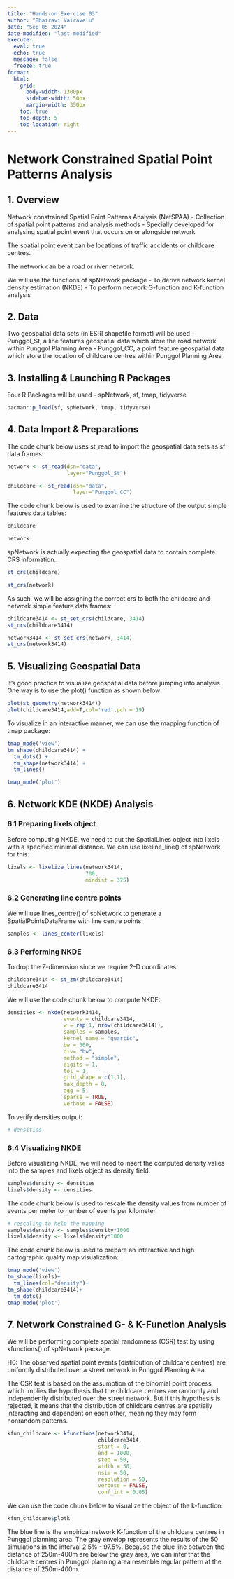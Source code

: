```yaml
---
title: "Hands-on Exercise 03"
author: "Bhairavi Vairavelu"
date: "Sep 05 2024"
date-modified: "last-modified"
execute:
  eval: true
  echo: true
  message: false
  freeze: true
format:
  html:
    grid:
      body-width: 1300px
      sidebar-width: 50px
      margin-width: 350px
    toc: true
    toc-depth: 5
    toc-location: right
---
```


# Network Constrained Spatial Point Patterns Analysis

## 1. Overview

Network constrained Spatial Point Patterns Analysis (NetSPAA) - Collection of spatial point patterns and analysis methods - Specially developed for analysing spatial point event that occurs on or alongside network

The spatial point event can be locations of traffic accidents or childcare centres.

The network can be a road or river network.

We will use the functions of spNetwork package - To derive network kernel density estimation (NKDE) - To perform network G-function and K-function analysis

## 2. Data

Two geospatial data sets (in ESRI shapefile format) will be used - Punggol_St, a line features geospatial data which store the road network within Punggol Planning Area - Punggol_CC, a point feature geospatial data which store the location of childcare centres within Punggol Planning Area

## 3. Installing & Launching R Packages

Four R Packages will be used - spNetwork, sf, tmap, tidyverse

```r
pacman::p_load(sf, spNetwork, tmap, tidyverse)
```

## 4. Data Import & Preparations

The code chunk below uses st_read to import the geospatial data sets as sf data frames:

```r
network <- st_read(dsn="data", 
                   layer="Punggol_St")
```

```r
childcare <- st_read(dsn="data",
                     layer="Punggol_CC")
```

The code chunk below is used to examine the structure of the output simple features data tables:

```r
childcare
```

```r
network
```

spNetwork is actually expecting the geospatial data to contain complete CRS information..

```r
st_crs(childcare)
```

```r
st_crs(network)
```

As such, we will be assigning the correct crs to both the childcare and network simple feature data frames:

```r
childcare3414 <- st_set_crs(childcare, 3414)
st_crs(childcare3414)
```

```r
network3414 <- st_set_crs(network, 3414)
st_crs(network3414)
```

## 5. Visualizing Geospatial Data

It's good practice to visualize geospatial data before jumping into analysis. One way is to use the plot() function as shown below:

```r
plot(st_geometry(network3414))
plot(childcare3414,add=T,col='red',pch = 19)
```

To visualize in an interactive manner, we can use the mapping function of tmap package:

```r
tmap_mode('view')
tm_shape(childcare3414) + 
  tm_dots() + 
  tm_shape(network3414) +
  tm_lines()
```

```r
tmap_mode('plot')
```

## 6. Network KDE (NKDE) Analysis

### 6.1 Preparing lixels object

Before computing NKDE, we need to cut the SpatialLines object into lixels with a specified minimal distance. We can use lixeline_line() of spNetwork for this:

```r
lixels <- lixelize_lines(network3414, 
                         700, 
                         mindist = 375)
```

### 6.2 Generating line centre points

We will use lines_centre() of spNetwork to generate a SpatialPointsDataFrame with line centre points:

```r
samples <- lines_center(lixels) 
```

### 6.3 Performing NKDE

To drop the Z-dimension since we require 2-D coordinates:

```r
childcare3414 <- st_zm(childcare3414)
childcare3414
```

We will use the code chunk below to compute NKDE:

```r
densities <- nkde(network3414, 
                  events = childcare3414,
                  w = rep(1, nrow(childcare3414)),
                  samples = samples,
                  kernel_name = "quartic",
                  bw = 300, 
                  div= "bw", 
                  method = "simple", 
                  digits = 1, 
                  tol = 1,
                  grid_shape = c(1,1), 
                  max_depth = 8,
                  agg = 5, 
                  sparse = TRUE,
                  verbose = FALSE)
```

To verify densities output:

```r
# densities 
```

### 6.4 Visualizing NKDE

Before visualizing NKDE, we will need to insert the computed density valies into the samples and lixels object as density field.

```r
samples$density <- densities
lixels$density <- densities
```

The code chunk below is used to rescale the density values from number of events per meter to number of events per kilometer.

```r
# rescaling to help the mapping
samples$density <- samples$density*1000
lixels$density <- lixels$density*1000
```

The code chunk below is used to prepare an interactive and high cartographic quality map visualization:

```r
tmap_mode('view')
tm_shape(lixels)+
  tm_lines(col="density")+
tm_shape(childcare3414)+
  tm_dots()
tmap_mode('plot')
```

## 7. Network Constrained G- & K-Function Analysis

We will be performing complete spatial randomness (CSR) test by using kfunctions() of spNetwork package.

H0: The observed spatial point events (distribution of childcare centres) are uniformly distributed over a street network in Punggol Planning Area.

The CSR test is based on the assumption of the binomial point process, which implies the hypothesis that the childcare centres are randomly and independently distributed over the street network. But if this hypothesis is rejected, it means that the distribution of childcare centres are spatially interacting and dependent on each other, meaning they may form nonrandom patterns.

```r
kfun_childcare <- kfunctions(network3414, 
                             childcare3414,
                             start = 0, 
                             end = 1000, 
                             step = 50, 
                             width = 50, 
                             nsim = 50, 
                             resolution = 50,
                             verbose = FALSE, 
                             conf_int = 0.05)
```

We can use the code chunk below to visualize the object of the k-function:

```r
kfun_childcare$plotk
```

The blue line is the empirical network K-function of the childcare centres in Punggol planning area. The gray envelop represents the results of the 50 simulations in the interval 2.5% - 97.5%. Because the blue line between the distance of 250m-400m are below the gray area, we can infer that the childcare centres in Punggol planning area resemble regular pattern at the distance of 250m-400m.
